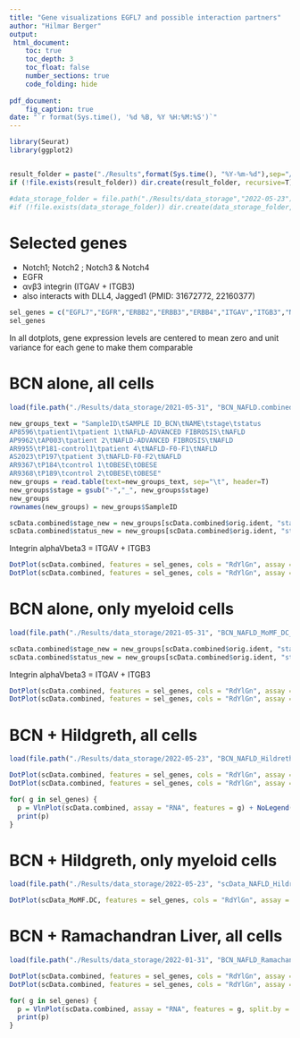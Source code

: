 ```yaml
---
title: "Gene visualizations EGFL7 and possible interaction partners"
author: "Hilmar Berger"
output: 
 html_document:
    toc: true
    toc_depth: 3
    toc_float: false
    number_sections: true
    code_folding: hide
    
pdf_document:
    fig_caption: true
date: "`r format(Sys.time(), '%d %B, %Y %H:%M:%S')`"
---
```


```r
library(Seurat)
library(ggplot2)


result_folder = paste("./Results",format(Sys.time(), "%Y-%m-%d"),sep="/")
if (!file.exists(result_folder)) dir.create(result_folder, recursive=T)

#data_storage_folder = file.path("./Results/data_storage","2022-05-23")
#if (!file.exists(data_storage_folder)) dir.create(data_storage_folder, recursive=T)

```


# Selected genes

  - Notch1; Notch2 ; Notch3 & Notch4
  - EGFR
  - αvβ3 integrin (ITGAV + ITGB3)
  - also interacts with DLL4, Jagged1 (PMID: 31672772,  22160377)

```r
sel_genes = c("EGFL7","EGFR","ERBB2","ERBB3","ERBB4","ITGAV","ITGB3","NOTCH1","NOTCH2","NOTCH3","NOTCH4", "DLL4","JAG1")
sel_genes
```

In all dotplots, gene expression levels are centered to mean zero and unit variance for each gene to make them comparable

# BCN alone, all cells

```r
load(file.path("./Results/data_storage/2021-05-31", "BCN_NAFLD.combined_cluster_annotated.RData"))
```

```r
new_groups_text = "SampleID\tSAMPLE ID_BCN\tNAME\tstage\tstatus
AP8596\tpatient1\tpatient 1\tNAFLD-ADVANCED FIBROSIS\tNAFLD
AP9962\tAP003\tpatient 2\tNAFLD-ADVANCED FIBROSIS\tNAFLD
AR9955\tP181-control1\tpatient 4\tNAFLD-F0-F1\tNAFLD
AS2023\tP197\tpatient 3\tNAFLD-F0-F2\tNAFLD
AR9367\tP184\tcontrol 1\tOBESE\tOBESE
AR9368\tP189\tcontrol 2\tOBESE\tOBESE"
new_groups = read.table(text=new_groups_text, sep="\t", header=T)
new_groups$stage = gsub("-","_", new_groups$stage)
new_groups
rownames(new_groups) = new_groups$SampleID

scData.combined$stage_new = new_groups[scData.combined$orig.ident, "stage"]
scData.combined$status_new = new_groups[scData.combined$orig.ident, "status"]
```

Integrin alphaVbeta3 = 	ITGAV + ITGB3

```r

DotPlot(scData.combined, features = sel_genes, cols = "RdYlGn", assay = "RNA")
DotPlot(scData.combined, features = sel_genes, cols = "RdYlGn", assay = "RNA", split.by="status_new") + ggtitle("Split by patient group (obese controls vs. NAFLD)")
```

# BCN alone, only myeloid cells

```r
load(file.path("./Results/data_storage/2021-05-31", "BCN_NAFLD_MoMF_DC_only.combined_cluster_annotated.RData"))
```

```r
scData.combined$stage_new = new_groups[scData.combined$orig.ident, "stage"]
scData.combined$status_new = new_groups[scData.combined$orig.ident, "status"]
```


Integrin alphaVbeta3 = 	ITGAV + ITGB3

```r
DotPlot(scData.combined, features = sel_genes, cols = "RdYlGn", assay = "RNA")
DotPlot(scData.combined, features = sel_genes, cols = "RdYlGn", assay = "RNA", split.by="status_new") + ggtitle("Split by patient group (obese controls vs. NAFLD)")
```

# BCN + Hildgreth, all cells

```r
load(file.path("./Results/data_storage/2022-05-23", "BCN_NAFLD_Hildreth_complete.combined_cluster_annotated.RData"))
```



```r
DotPlot(scData.combined, features = sel_genes, cols = "RdYlGn", assay = "RNA")
DotPlot(scData.combined, features = sel_genes, cols = "RdYlGn", assay = "RNA", split.by = "DS") + ggtitle("Split by data set")
```

```r

for( g in sel_genes) {
  p = VlnPlot(scData.combined, assay = "RNA", features = g) + NoLegend()
  print(p)
}

```


# BCN + Hildgreth, only myeloid cells

```r
load(file.path("./Results/data_storage/2022-05-23", "scData_NAFLD_Hildreth_complete_MoMF.DC.cluster_annotated.RData"))
```


```r
DotPlot(scData_MoMF.DC, features = sel_genes, cols = "RdYlGn", assay = "RNA", scale=F)
```


# BCN + Ramachandran Liver, all cells

```r
load(file.path("./Results/data_storage/2022-01-31", "BCN_NAFLD_Ramachandran_complete.combined_cluster_annotated.RData"))
```


```r
DotPlot(scData.combined, features = sel_genes, cols = "RdYlGn", assay = "RNA")
DotPlot(scData.combined, features = sel_genes, cols = "RdYlGn", assay = "RNA", split.by = "DS") + ggtitle("Split by data set")
```

```r
for( g in sel_genes) {
  p = VlnPlot(scData.combined, assay = "RNA", features = g, split.by = "DS")# + NoLegend()
  print(p)
}
```




